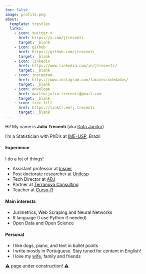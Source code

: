 ```yaml
---
toc: false
image: profile.png
about:
  template: trestles
  links:
    - icon: twitter-x
      href: https://x.com/jtrecenti
      target: _blank
    - icon: github
      href: https://github.com/jtrecenti
      target: _blank
    - icon: linkedin
      href: https://www.linkedin.com/in/jtrecenti/
      target: _blank
    - icon: instagram
      href: https://www.instagram.com/faxineirodedados/
      target: _blank
    - icon: envelope
      href: mailto:julio.trecenti@gmail.com
      target: _blank
    - icon: tree-fill
      href: https://linktr.ee/j.trecenti
      target: _blank
---
```


Hi! My name is **Julio Trecenti** (aka [Data Janitor](https://www.instagram.com/faxineirodedados/))

I'm a Statistician with PhD's at [IME-USP](https://www.ime.usp.br/pos-estatistica/){target="_blank"}, Brazil

#### Experience

I do a lot of things!

- Assistant professor at [Insper](https://www.insper.edu.br/pos-graduacao/programas-avancados/data-science-e-decisao/){target="_blank"}
- Post doctorate researcher at [Unifesp](https://ceoe.org.br/){target="_blank"}
- Tech Director at [ABJ](https://abj.org.br){target="_blank"}
- Partner at [Terranova Consulting](htps://trnv.com.br){target="_blank"}
- Teacher at [Curso-R](https://curso-r.com){target="_blank"}

#### Main interests

- Jurimetrics, Web Scraping and Neural Networks
- R language (I use Python if needed)
- Open Data and Open Science

#### Personal

- I like dogs, piano, and text in bullet points
- I write mostly in Portuguese. Stay tuned for content in English!
- I love my [wife](https://beamilz.com){target="_blank"}, family and friends

⚠️ page under construction! ⚠️
